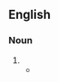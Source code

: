 {{also|paperknife}}
==English==

===Noun===
{{en-noun|head=[[paper]]-[[knife]]|paper-knives}}

# {{alternative form of|en|paperknife}}
#* {{quote-book|en|year=1891|author=[[w:Oscar Wilde|Oscar Wilde]]|title=The Picture of Dorian Gray|passage=The same nervous staccato laugh broke from her thin lips, and her fingers began to play with a long tortoise-shell '''paper-knife'''.}}
